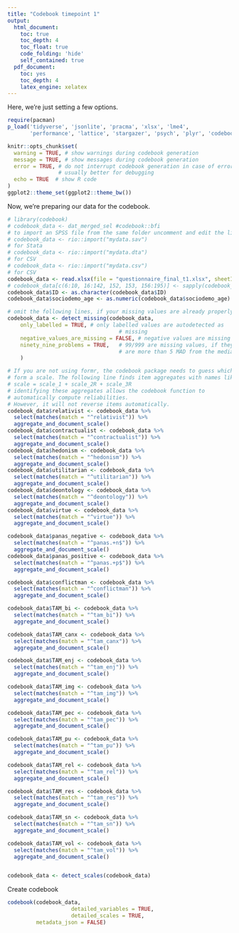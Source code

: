 ---
title: "Codebook timepoint 1"
output:
  html_document:
    toc: true
    toc_depth: 4
    toc_float: true
    code_folding: 'hide'
    self_contained: true
  pdf_document:
    toc: yes
    toc_depth: 4
    latex_engine: xelatex
---

Here, we're just setting a few options.

```{r setup, echo=TRUE, include=FALSE, warning=FALSE}
require(pacman)
p_load('tidyverse', 'jsonlite', 'pracma', 'xlsx', 'lme4',
       'performance', 'lattice', 'stargazer', 'psych', 'plyr', 'codebook')

knitr::opts_chunk$set(
  warning = TRUE, # show warnings during codebook generation
  message = TRUE, # show messages during codebook generation
  error = TRUE, # do not interrupt codebook generation in case of errors,
                # usually better for debugging
  echo = TRUE  # show R code
)
ggplot2::theme_set(ggplot2::theme_bw())
```

Now, we're preparing our data for the codebook.

```{r prepare_codebook, echo=TRUE, include=FALSE, warning=FALSE}
# library(codebook)
# codebook_data <- dat_merged_sel #codebook::bfi
# to import an SPSS file from the same folder uncomment and edit the line below
# codebook_data <- rio::import("mydata.sav")
# for Stata
# codebook_data <- rio::import("mydata.dta")
# for CSV
# codebook_data <- rio::import("mydata.csv")
# for CSV
codebook_data <- read.xlsx(file = "questionnaire_final_t1.xlsx", sheetIndex = 1)
# codebook_data[c(6:10, 16:142, 152, 153, 156:195)] <- sapply(codebook_data[c(6:10, 16:142, 152, 153, 156:195)],as.numeric)
codebook_data$ID <- as.character(codebook_data$ID)
codebook_data$sociodemo_age <- as.numeric(codebook_data$sociodemo_age)

# omit the following lines, if your missing values are already properly labelled
codebook_data <- detect_missing(codebook_data,
    only_labelled = TRUE, # only labelled values are autodetected as
                                   # missing
    negative_values_are_missing = FALSE, # negative values are missing values
    ninety_nine_problems = TRUE,   # 99/999 are missing values, if they
                                   # are more than 5 MAD from the median
    )

# If you are not using formr, the codebook package needs to guess which items
# form a scale. The following line finds item aggregates with names like this:
# scale = scale_1 + scale_2R + scale_3R
# identifying these aggregates allows the codebook function to
# automatically compute reliabilities.
# However, it will not reverse items automatically.
codebook_data$relativist <- codebook_data %>%
  select(matches(match = "^relativist")) %>%
  aggregate_and_document_scale()
codebook_data$contractualist <- codebook_data %>%
  select(matches(match = "^contractualist")) %>%
  aggregate_and_document_scale()
codebook_data$hedonism <- codebook_data %>%
  select(matches(match = "^hedonism")) %>%
  aggregate_and_document_scale()
codebook_data$utilitarian <- codebook_data %>%
  select(matches(match = "^utilitarian")) %>%
  aggregate_and_document_scale()
codebook_data$deontology <- codebook_data %>%
  select(matches(match = "^deontology")) %>%
  aggregate_and_document_scale()
codebook_data$virtue <- codebook_data %>%
  select(matches(match = "^virtue")) %>%
  aggregate_and_document_scale()

codebook_data$panas_negative <- codebook_data %>%
  select(matches(match = "^panas.+n$")) %>%
  aggregate_and_document_scale()
codebook_data$panas_positive <- codebook_data %>%
  select(matches(match = "^panas.+p$")) %>%
  aggregate_and_document_scale()

codebook_data$conflictman <- codebook_data %>%
  select(matches(match = "^conflictman")) %>%
  aggregate_and_document_scale()

codebook_data$TAM_bi <- codebook_data %>%
  select(matches(match = "^tam_bi")) %>%
  aggregate_and_document_scale()

codebook_data$TAM_canx <- codebook_data %>%
  select(matches(match = "^tam_canx")) %>%
  aggregate_and_document_scale()

codebook_data$TAM_enj <- codebook_data %>%
  select(matches(match = "^tam_enj")) %>%
  aggregate_and_document_scale()

codebook_data$TAM_img <- codebook_data %>%
  select(matches(match = "^tam_img")) %>%
  aggregate_and_document_scale()

codebook_data$TAM_pec <- codebook_data %>%
  select(matches(match = "^tam_pec")) %>%
  aggregate_and_document_scale()

codebook_data$TAM_pu <- codebook_data %>%
  select(matches(match = "^tam_pu")) %>%
  aggregate_and_document_scale()

codebook_data$TAM_rel <- codebook_data %>%
  select(matches(match = "^tam_rel")) %>%
  aggregate_and_document_scale()

codebook_data$TAM_res <- codebook_data %>%
  select(matches(match = "^tam_res")) %>%
  aggregate_and_document_scale()

codebook_data$TAM_sn <- codebook_data %>%
  select(matches(match = "^tam_sn")) %>%
  aggregate_and_document_scale()

codebook_data$TAM_vol <- codebook_data %>%
  select(matches(match = "^tam_vol")) %>%
  aggregate_and_document_scale()


codebook_data <- detect_scales(codebook_data)
```

Create codebook

```{r codebook, warning=FALSE}
codebook(codebook_data,
                    detailed_variables = TRUE,
                    detailed_scales = TRUE,
         metadata_json = FALSE)
```
